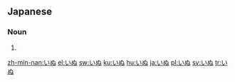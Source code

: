 ==Japanese==
===Noun===
{{ja-noun|h|rom=inu}}
# {{japdef|犬|[[dog]]}}

[[zh-min-nan:いぬ]]
[[el:いぬ]]
[[sw:いぬ]]
[[ku:いぬ]]
[[hu:いぬ]]
[[ja:いぬ]]
[[pl:いぬ]]
[[sv:いぬ]]
[[tr:いぬ]]